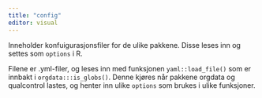 ```yaml
---
title: "config"
editor: visual
---
```


Inneholder konfuigurasjonsfiler for de ulike pakkene. Disse leses inn og settes som `options` i R.

Filene er .yml-filer, og leses inn med funksjonen `yaml::load_file()` som er innbakt i `orgdata:::is_globs()`. Denne kjøres når pakkene orgdata og qualcontrol lastes, og henter inn ulike `options` som brukes i ulike funksjoner.
